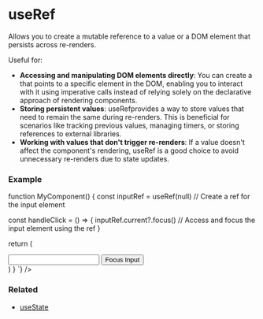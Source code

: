 

# useRef

Allows you to create a mutable reference to a value or a DOM element 
that persists across re-renders.

Useful for:
<ul>
  <li><b>Accessing and manipulating DOM elements directly</b>: You can create a <CodePreview data={refTypePreview} /> that points to a specific element in the DOM, enabling you to interact with it using imperative calls instead of relying solely on the declarative approach of rendering components.</li>
  <li><b>Storing persistent values</b>: <InlineCodeBlock>useRef</InlineCodeBlock>provides a way to store values that need to remain the same during re-renders. This is beneficial for scenarios like tracking previous values, managing timers, or storing references to external libraries.</li>
  <li><b>Working with values that don't trigger re-renders</b>: If a value doesn't affect the component's rendering, <InlineCodeBlock>useRef</InlineCodeBlock> is a good choice to avoid unnecessary re-renders due to state updates.</li>
</ul>


### Example
<div className="not-prose">
  <CodeBlock 
    lang="jsx" 
    code={`\

function MyComponent() {
  const inputRef = useRef(null) // Create a ref for the input element

  const handleClick = () => {
    inputRef.current?.focus() // Access and focus the input element using the ref
  }

  return (
    <div>
      <input ref={inputRef} type="text" />
      <button onclick={handleClick}>Focus Input</button>
    </div>
  )
}
`} />
</div>

### Related
<ul>
  <li><a href="/docs/hooks/useState">useState</a></li>
</ul>
